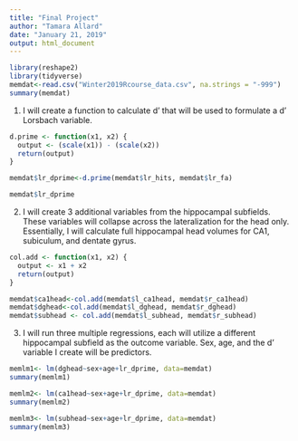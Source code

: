 ```yaml
---
title: "Final Project"
author: "Tamara Allard"
date: "January 21, 2019"
output: html_document
---
```




```r
library(reshape2)
library(tidyverse)
memdat<-read.csv("Winter2019Rcourse_data.csv", na.strings = "-999")
summary(memdat)

```


1.	I will create a function to calculate d’ that will be used to formulate a d’ Lorsbach variable.

```r
d.prime <- function(x1, x2) {
  output <- (scale(x1)) - (scale(x2))
  return(output)
}

memdat$lr_dprime<-d.prime(memdat$lr_hits, memdat$lr_fa)

memdat$lr_dprime
```


2.	I will create 3 additional variables from the hippocampal subfields. These variables will collapse across the lateralization for the head only. Essentially, I will calculate full hippocampal head volumes for CA1, subiculum, and dentate gyrus.

```r
col.add <- function(x1, x2) {
  output <- x1 + x2
  return(output)
}

memdat$ca1head<-col.add(memdat$l_ca1head, memdat$r_ca1head)
memdat$dghead<-col.add(memdat$l_dghead, memdat$r_dghead)
memdat$subhead <- col.add(memdat$l_subhead, memdat$r_subhead)

```


3.	I will run three multiple regressions, each will utilize a different hippocampal subfield as the outcome variable. Sex, age, and the d’ variable I create will be predictors. 

```r
memlm1<- lm(dghead~sex+age+lr_dprime, data=memdat)
summary(memlm1)

memlm2<- lm(ca1head~sex+age+lr_dprime, data=memdat)
summary(memlm2)

memlm3<- lm(subhead~sex+age+lr_dprime, data=memdat)
summary(memlm3)
```

